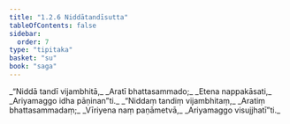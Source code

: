 ```yaml
---
title: "1.2.6 Niddātandīsutta"
tableOfContents: false
sidebar:
  order: 7
type: "tipitaka"
basket: "su"
book: "saga"
---
```



<DynamicBreadcrumb />

<Division number="16" book="saga" bookNo="12" page="7">

<Paragraph number="53" type="verses" book="saga">
_“Niddā tandī vijambhitā,_  
_Aratī bhattasammado;_  
_Etena nappakāsati,_  
_Ariyamaggo idha pāṇinan”ti._  

</Paragraph>

<Paragraph number="54" type="verses" book="saga">
_“Niddaṃ tandiṃ vijambhitaṃ,_  
_Aratiṃ bhattasammadaṃ;_  
_Vīriyena naṃ paṇāmetvā,_  
_Ariyamaggo visujjhatī”ti._
</Paragraph>
</Division>